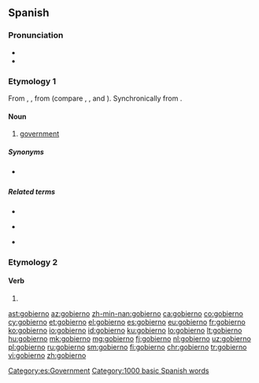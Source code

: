 ==Spanish==

===Pronunciation===
* {{IPA|/ɡoˈβjeɾ.no/|lang=es}}
* {{rhymes|eɾno|lang=es}}

===Etymology 1===
From {{etyl|osp|es}} {{m|osp|gouierno}}, {{m|osp|gouernio}}, from {{m|osp|gouernar||to govern}} (compare {{etyl|ca|-}} {{m|ca|govern}}, {{etyl|gl|-}} {{m|gl|goberno}}, {{etyl|it|-}} {{m|it|governo}} and {{etyl|pt|-}} {{m|pt|governo}}). Synchronically from {{m|es|gobernar||to govern}}.

====Noun====
{{es-noun|m}}

# [[government]]

=====Synonyms=====
* {{l|es|gobernamiento|g=m}} {{qualifier|rare}}

=====Related terms=====
{{top3}}
* {{l|es|gobernación}}
{{mid3}}
* {{l|es|gobernador}}
{{mid3}}
* {{l|es|gobernanza}}
{{bottom}}

===Etymology 2===

====Verb====
{{es-verb-form}}

# {{es-verb form of|person=first-person|number=singular|tense=present|mood=indicative|ending=ar|gobernar}}

[[Category:es:Government]]
[[Category:1000 basic Spanish words]]

[[ast:gobierno]]
[[az:gobierno]]
[[zh-min-nan:gobierno]]
[[ca:gobierno]]
[[co:gobierno]]
[[cy:gobierno]]
[[et:gobierno]]
[[el:gobierno]]
[[es:gobierno]]
[[eu:gobierno]]
[[fr:gobierno]]
[[ko:gobierno]]
[[io:gobierno]]
[[id:gobierno]]
[[ku:gobierno]]
[[lo:gobierno]]
[[lt:gobierno]]
[[hu:gobierno]]
[[mk:gobierno]]
[[mg:gobierno]]
[[fj:gobierno]]
[[nl:gobierno]]
[[uz:gobierno]]
[[pl:gobierno]]
[[ru:gobierno]]
[[sm:gobierno]]
[[fi:gobierno]]
[[chr:gobierno]]
[[tr:gobierno]]
[[vi:gobierno]]
[[zh:gobierno]]